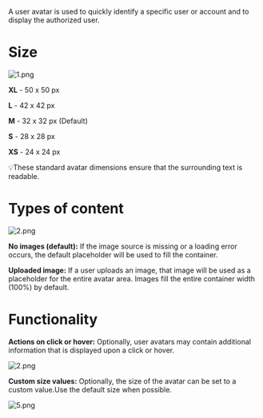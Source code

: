 A user avatar is used to quickly identify a specific user or account and to display the authorized user.

# Size

![1.png](/static/images/design/UserAvatar/1.png)

**XL** - 50 x 50 px

**L** - 42 x 42 px

**M** - 32 x 32 px (Default)

**S** - 28 x 28 px

**XS** - 24 x 24 px

<aside>
💡These standard avatar dimensions ensure that the surrounding text is readable.
</aside>

# Types of content

![2.png](/static/images/design/UserAvatar/2.png)

**No images (default):** If the image source is missing or a loading error occurs, the default placeholder will be used to fill the container.

**Uploaded image:** If a user uploads an image, that image will be used as a placeholder for the entire avatar area. Images fill the entire container width (100%) by default.

# Functionality


**Actions on click or hover:** Optionally, user avatars may contain additional information that is displayed upon a click or hover.

![2.png](/static/images/design/UserAvatar/2%201.png)

**Custom size values:** Optionally, the size of the avatar can be set to a custom value.Use the default size when possible.

![5.png](/static/images/design/UserAvatar/5.png)
